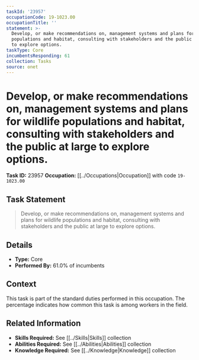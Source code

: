 ```yaml
---
taskId: '23957'
occupationCode: 19-1023.00
occupationTitle: ''
statement: >-
  Develop, or make recommendations on, management systems and plans for wildlife
  populations and habitat, consulting with stakeholders and the public at large
  to explore options.
taskType: Core
incumbentsResponding: 61
collection: Tasks
source: onet
---
```

# Develop, or make recommendations on, management systems and plans for wildlife populations and habitat, consulting with stakeholders and the public at large to explore options.

**Task ID:** 23957
**Occupation:** [[../Occupations|Occupation]] with code `19-1023.00`

## Task Statement

> Develop, or make recommendations on, management systems and plans for wildlife populations and habitat, consulting with stakeholders and the public at large to explore options.

## Details

- **Type:** Core
- **Performed By:** 61.0% of incumbents

## Context

This task is part of the standard duties performed in this occupation. The percentage indicates how common this task is among workers in the field.

## Related Information

- **Skills Required:** See [[../Skills|Skills]] collection
- **Abilities Required:** See [[../Abilities|Abilities]] collection
- **Knowledge Required:** See [[../Knowledge|Knowledge]] collection

